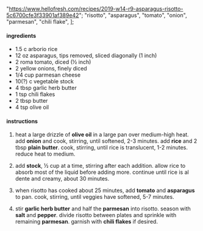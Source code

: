   "https://www.hellofresh.com/recipes/2019-w14-r9-asparagus-risotto-5c6700cfe3f33901af389e42";
  "risotto",
  "asparagus",
  "tomato",
  "onion",
  "parmesan",
  "chili flake",
];

#### ingredients

- 1.5 c arborio rice
- 12 oz asparagus, tips removed, sliced diagonally (1 inch)
- 2 roma tomato, diced (½ inch)
- 2 yellow onions, finely diced
- 1/4 cup parmesan cheese
- 10(?) c vegetable stock
- 4 tbsp garlic herb butter
- 1 tsp chili flakes
- 2 tbsp butter
- 4 tsp olive oil

#### instructions

1. heat a large drizzle of **olive oil** in a large pan over medium-high heat. add **onion** and cook, stirring, until softened, 2-3 minutes. add **rice** and 2 tbsp **plain butter**. cook, stirring, until rice is translucent, 1-2 minutes. reduce heat to medium.

2. add **stock**, ½ cup at a time, stirring after each addition. allow rice to absorb most of the liquid before adding more. continue until rice is al dente and creamy, about 30 minutes.

3. when risotto has cooked about 25 minutes, add **tomato** and **asparagus** to pan. cook, stirring, until veggies have softened, 5-7 minutes.

4. stir **garlic herb butter** and half the **parmesan** into risotto. season with **salt** and **pepper**. divide risotto between plates and sprinkle with remaining **parmesan**. garnish with **chili flakes** if desired.
